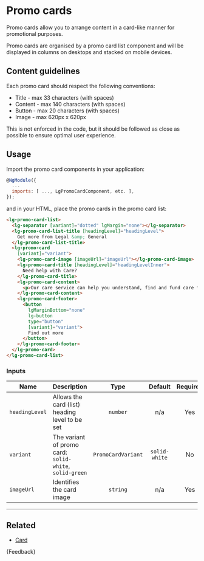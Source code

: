 
<Meta title="Components/Promo cards/Guide" />

# Promo cards

<p class="standfirst">Promo cards allow you to arrange content in a card-like manner for promotional purposes.</p>

Promo cards are organised by a promo card list component and will be displayed in columns on desktops and stacked on mobile devices.

## Content guidelines

Each promo card should respect the following conventions:

- Title - max 33 characters (with spaces)
- Content - max 140 characters (with spaces)
- Button - max 20 characters (with spaces)
- Image - max 620px x 620px

This is not enforced in the code, but it should be followed as close as possible to ensure optimal user experience.

## Usage

Import the promo card components in your application:

```js
@NgModule({
  ...
  imports: [ ..., LgPromoCardComponent, etc. ],
});
```

and in your HTML, place the promo cards in the promo card list:

```html
<lg-promo-card-list>
  <lg-separator [variant]="dotted" lgMargin="none"></lg-separator>
  <lg-promo-card-list-title [headingLevel]="headingLevel">
    Get more from Legal &amp; General
  </lg-promo-card-list-title>
  <lg-promo-card
    [variant]="variant">
    <lg-promo-card-image [imageUrl]="imageUrl"></lg-promo-card-image>
    <lg-promo-card-title [headingLevel]="headingLevelInner">
      Need help with Care?
    </lg-promo-card-title>
    <lg-promo-card-content>
      <p>Our care service can help you understand, find and fund care for you or a loved one.</p>
    </lg-promo-card-content>
    <lg-promo-card-footer>
      <button
        lgMarginBottom="none"
        lg-button
        type="button"
        [variant]="variant">
        Find out more
      </button>
    </lg-promo-card-footer>
  </lg-promo-card>
</lg-promo-card-list>
```

### Inputs

| Name           | Description                                             |        Type        |    Default    | Required |
|----------------|---------------------------------------------------------|:------------------:|:-------------:|:--------:|
| `headingLevel` | Allows the card (list) heading level to be set          |      `number`      |      n/a      |   Yes    |
| `variant`      | The variant of promo card: `solid-white`, `solid-green` | `PromoCardVariant` | `solid-white` |    No    |
| `imageUrl`     | Identifies the card image                               |      `string`      |      n/a      |   Yes    |

---

## Related

- [Card](./?path=/docs/components-card-guide--docs)

<Markdown>{Feedback}</Markdown>
